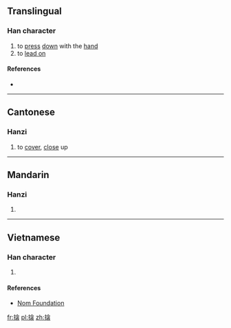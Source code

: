 ==Translingual==

===Han character===
{{Han char|rn=64|rad=手|as=10|sn=13|four=|canj=QOIV|ids=⿰扌衾}}

# to [[press]] [[down]] with the [[hand]]
# to [[lead on]]

====References====
* {{Han ref|kx=0445.370|dkj=12448|dj=0796.170|hdz=31934.040|uh=6407|ud=25607}}

----

==Cantonese==

===Hanzi===
{{yue-hanzi|jyut=[[gam6]], [[kam2]]|y=gam6, kam2}}

# to [[cover]], [[close]] up

----

==Mandarin==

===Hanzi===
{{cmn-hanzi|pin=[[qìn]] ([[qin4]])|wg=ch'in<sup>4</sup>}}

# {{defn|lang=cmn|sort=手10}}

----

==Vietnamese==

===Han character===
{{vi-hantu|rs=手10|khấm}}

# {{defn|lang=vi|sort=手10}}

====References====
*[http://nomfoundation.org/common/nom_details.php?codepoint=6407 Nom Foundation]

[[fr:搇]]
[[pl:搇]]
[[zh:搇]]